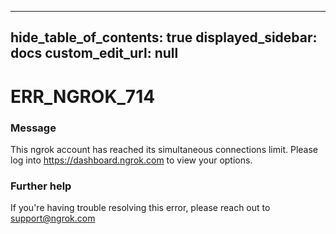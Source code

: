 
---
hide_table_of_contents: true
displayed_sidebar: docs
custom_edit_url: null
---


# ERR_NGROK_714

### Message
This ngrok account has reached its simultaneous connections limit. Please log into https://dashboard.ngrok.com to view your options.

### Further help
If you're having trouble resolving this error, please reach out to [support@ngrok.com](mailto:support@ngrok.com?subject=Help%20with%20ERR_NGROK_714)


<ErrorDetails error='err_ngrok_714' />
